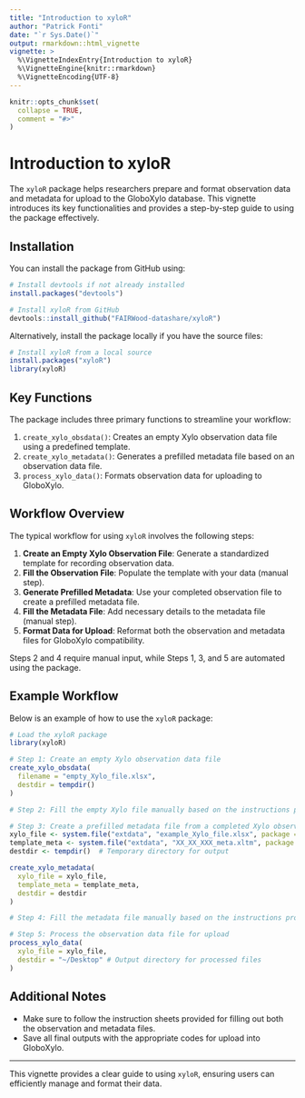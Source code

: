 ```yaml
---
title: "Introduction to xyloR"
author: "Patrick Fonti"
date: "`r Sys.Date()`"
output: rmarkdown::html_vignette
vignette: >
  %\VignetteIndexEntry{Introduction to xyloR}
  %\VignetteEngine{knitr::rmarkdown}
  %\VignetteEncoding{UTF-8}
---
```


```r
knitr::opts_chunk$set(
  collapse = TRUE,
  comment = "#>"
)
```

# Introduction to xyloR

The `xyloR` package helps researchers prepare and format observation data and metadata for upload to the GloboXylo database. This vignette introduces its key functionalities and provides a step-by-step guide to using the package effectively.

## Installation

You can install the package from GitHub using:

```r
# Install devtools if not already installed
install.packages("devtools")

# Install xyloR from GitHub
devtools::install_github("FAIRWood-datashare/xyloR")
```

Alternatively, install the package locally if you have the source files:

```r
# Install xyloR from a local source
install.packages("xyloR")
library(xyloR)
```

## Key Functions

The package includes three primary functions to streamline your workflow:

1. `create_xylo_obsdata()`: Creates an empty Xylo observation data file using a predefined template.
2. `create_xylo_metadata()`: Generates a prefilled metadata file based on an observation data file.
3. `process_xylo_data()`: Formats observation data for uploading to GloboXylo.

## Workflow Overview

The typical workflow for using `xyloR` involves the following steps:

1. **Create an Empty Xylo Observation File**: Generate a standardized template for recording observation data.
2. **Fill the Observation File**: Populate the template with your data (manual step).
3. **Generate Prefilled Metadata**: Use your completed observation file to create a prefilled metadata file.
4. **Fill the Metadata File**: Add necessary details to the metadata file (manual step).
5. **Format Data for Upload**: Reformat both the observation and metadata files for GloboXylo compatibility.

Steps 2 and 4 require manual input, while Steps 1, 3, and 5 are automated using the package.

## Example Workflow

Below is an example of how to use the `xyloR` package:

```r
# Load the xyloR package
library(xyloR)

# Step 1: Create an empty Xylo observation data file
create_xylo_obsdata(
  filename = "empty_Xylo_file.xlsx",
  destdir = tempdir()
)

# Step 2: Fill the empty Xylo file manually based on the instructions provided

# Step 3: Create a prefilled metadata file from a completed Xylo observation data file
xylo_file <- system.file("extdata", "example_Xylo_file.xlsx", package = "xyloR")
template_meta <- system.file("extdata", "XX_XX_XXX_meta.xltm", package = "xyloR")
destdir <- tempdir()  # Temporary directory for output

create_xylo_metadata(
  xylo_file = xylo_file,
  template_meta = template_meta,
  destdir = destdir
)

# Step 4: Fill the metadata file manually based on the instructions provided

# Step 5: Process the observation data file for upload
process_xylo_data(
  xylo_file = xylo_file,
  destdir = "~/Desktop" # Output directory for processed files
)
```

## Additional Notes

- Make sure to follow the instruction sheets provided for filling out both the observation and metadata files.
- Save all final outputs with the appropriate codes for upload into GloboXylo.

---

This vignette provides a clear guide to using `xyloR`, ensuring users can efficiently manage and format their data.
